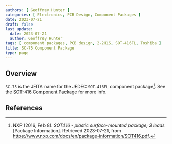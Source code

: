 ```yaml
---
authors: [ Geoffrey Hunter ]
categories: [ Electronics, PCB Design, Component Packages ]
date: 2023-07-21
draft: false
last_update:
  date: 2023-07-21
  author: Geoffrey Hunter
tags: [ component packages, PCB design, 2-2H1S, SOT-416FL, Toshiba ]
title: SC-75 Component Package
type: page
---
```



## Overview

`SC-75` is the JEITA name for the JEDEC `SOT-416FL` component package[^nxp-sot-416-package-info]. See the [SOT-416 Component Package](/pcb-design/component-packages/sot-416-component-package/) for more info. 

## References

[^nxp-sot-416-package-info]: NXP (2016, Feb 8). _SOT416 - plastic surface-mounted package; 3 leads_ [Package Information]. Retrieved 2023-07-21, from https://www.nxp.com/docs/en/package-information/SOT416.pdf.
